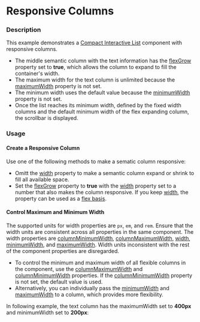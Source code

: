 
# Responsive Columns

### Description

This example demonstrates a [Compact Interactive List](/components/cerner-terra-framework-docs/compact-interactive-list/about) component with responsive columns.

* The middle semantic column with the text information has the [flexGrow](/components/cerner-terra-framework-docs/compact-interactive-list/about#column) property set to **true**, which allows the column to expand to fill the container's width.
* The maximum width for the text column is unlimited because the [maximumWidth](/components/cerner-terra-framework-docs/compact-interactive-list/about#column) property is not set.
* The minimum width uses the default value because the [minimumWidth](/components/cerner-terra-framework-docs/compact-interactive-list/about#column) property is not set.
* Once the list reaches its minimum width, defined by the fixed width columns and the default minimum width of the flex expanding column, the scrollbar is displayed.

<ResponsiveColumns />

### Usage

#### Create a Responsive Column

Use one of the following methods to make a sematic column responsive:

* Omitt the [width](/components/cerner-terra-framework-docs/compact-interactive-list/about#column) property to make a semantic column expand or shrink to fill all available space.
* Set the [flexGrow](/components/cerner-terra-framework-docs/compact-interactive-list/about#column) property to **true** with the [width](/components/cerner-terra-framework-docs/compact-interactive-list/about#column) property set to a number that also makes the column responsive. 
  If you keep [width](/components/cerner-terra-framework-docs/compact-interactive-list/about#column), the property can be used as a [flex basis](https://developer.mozilla.org/en-US/docs/Web/CSS/flex-basis).

#### Control Maximum and Minimum Width

<Notice variant="important" ariaLevel="3">

The supported units for width properties are `px`, `em`, and `rem`. 
Ensure that the width units are consistent across all properties in the same component. The width properties are
[columnMinimumWidth](/components/cerner-terra-framework-docs/compact-interactive-list/about#compact-interactive-list-props-table), 
[columnMaximumWidth](/components/cerner-terra-framework-docs/compact-interactive-list/about#compact-interactive-list-props-table), 
[width](/components/cerner-terra-framework-docs/compact-interactive-list/about#column), 
[minimumWidth](/components/cerner-terra-framework-docs/compact-interactive-list/about#column), and 
[maximumWidth](/components/cerner-terra-framework-docs/compact-interactive-list/about#column).
Width units inconsistent with the rest of the component properties are disregarded.

</Notice>

* To control the minimum and maximum width of all flexible columns in the component, use the
  [columnMaximumWidth](/components/cerner-terra-framework-docs/compact-interactive-list/about#compact-interactive-list-props-table) and 
  [columnMinimumWidth](/components/cerner-terra-framework-docs/compact-interactive-list/about#compact-interactive-list-props-table) properties. 
  If the [columnMinimumWidth](/components/cerner-terra-framework-docs/compact-interactive-list/about#compact-interactive-list-props-table) property is not set, the default value is used.
* Alternatively, you can individually pass the [minimumWidth](/components/cerner-terra-framework-docs/compact-interactive-list/about#column) and [maximumWidth](/components/cerner-terra-framework-docs/compact-interactive-list/about#column) to a column, which provides more flexibility. 

In following example, the text column has the maximumWidth set to **400px** and minimumWidth set to **200px**:

<ResponsiveColumnsMaxWidth />